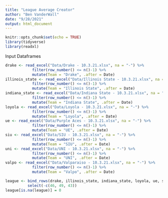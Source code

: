 ```yaml
---
title: "League Average Creator"
author: "Ben VanderWall"
date: "9/28/2021"
output: html_document
---
```


```r
knitr::opts_chunk$set(echo = TRUE)
library(tidyverse)
library(readxl)
```

Input Dataframes
```r
drake <- read_excel("Data/Drake - 10.3.21.xlsx", na = "-") %>% 
            filter(row_number() <= n()-1) %>%
            mutate(Team = "Drake", .after = Date)
illinois_state <- read_excel("Data/Illinois State - 10.3.21.xlsx", na = "-") %>% 
            filter(row_number() <= n()-1) %>%
            mutate(Team = "Illinois State", .after = Date)
indiana_state <- read_excel("Data/Indiana State - 10.3.21.xlsx", na = "-") %>% 
            filter(row_number() <= n()-1) %>%
            mutate(Team = "Indiana State", .after = Date)
loyola <- read_excel("Data/Loyola - 10.3.21.xlsx", na = "-") %>% 
            filter(row_number() <= n()-1) %>%
            mutate(Team = "Loyola", .after = Date)
ue <- read_excel("Data/Purple Aces - 10.3.21.xlsx", na = "-") %>% 
            filter(row_number() <= n()-1) %>%
            mutate(Team = "UE", .after = Date)
siu <- read_excel("Data/SIU - 10.3.21.xlsx", na = "-") %>% 
            filter(row_number() <= n()-1) %>%
            mutate(Team = "SIU", .after = Date)
uni <- read_excel("Data/UNI - 10.3.21.xlsx", na = "-") %>% 
            filter(row_number() <= n()-1) %>%
            mutate(Team = "UNI", .after = Date)
valpo <- read_excel("Data/Valparaiso - 10.3.21.xlsx", na = "-") %>% 
            filter(row_number() <= n()-1) %>%
            mutate(Team = "Valpo", .after = Date)

league <- bind_rows(drake, illinois_state, indiana_state, loyola, ue, siu, uni, valpo) %>%
          select(-c(46, 49, 43))
league[is.na(league)] = 0
```